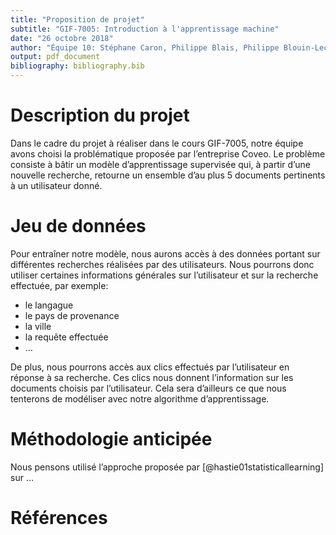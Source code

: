 ```yaml
---
title: "Proposition de projet"
subtitle: "GIF-7005: Introduction à l'apprentissage machine"
date: "26 octobre 2018"
author: "Équipe 10: Stéphane Caron, Philippe Blais, Philippe Blouin-Leclerc, Samuel Lévesque et William Bourget"
output: pdf_document
bibliography: bibliography.bib
---
```


# Description du projet

Dans le cadre du projet à réaliser dans le cours GIF-7005, notre équipe avons choisi la problématique proposée par l'entreprise Coveo. Le problème consiste à bâtir un modèle d'apprentissage supervisée qui, à partir d'une nouvelle recherche, retourne un ensemble d'au plus 5 documents pertinents à un utilisateur donné. 

# Jeu de données

Pour entraîner notre modèle, nous aurons accès à des données portant sur différentes recherches réalisées par des utilisateurs. Nous pourrons donc utiliser certaines informations générales sur l'utilisateur et sur la recherche effectuée, par exemple:

- le langague
- le pays de provenance
- la ville 
- la requête effectuée
- ...

De plus, nous pourrons accès aux clics effectués par l'utilisateur en réponse à sa recherche. Ces clics nous donnent l'information sur les documents choisis par l'utilisateur. Cela sera d'ailleurs ce que nous tenterons de modéliser avec notre algorithme d'apprentissage.

# Méthodologie anticipée

Nous pensons utilisé l'approche proposée par [@hastie01statisticallearning] sur ...

# Références

